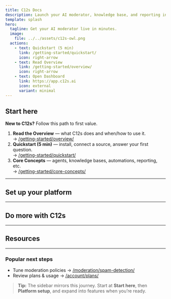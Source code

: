 ```yaml
---
title: C12s Docs
description: Launch your AI moderator, knowledge base, and reporting in minutes. These docs get you from zero → live on Discord/Telegram fast, then helps you scale safely with automations and analytics.
template: splash
hero:
  tagline: Get your AI moderator live in minutes.
  image:
    file: ../../assets/c12s-owl.png
  actions:
    - text: Quickstart (5 min)
      link: /getting-started/quickstart/
      icon: right-arrow
    - text: Read Overview
      link: /getting-started/overview/
      icon: right-arrow
    - text: Open Dashboard
      link: https://app.c12s.ai
      icon: external
      variant: minimal
---
```



## Start here

**New to C12s?** Follow this path to first value.

1. **Read the Overview** — what C12s does and when/how to use it.  
   → [/getting-started/overview/](/getting-started/overview/)
2. **Quickstart (5 min)** — install, connect a source, answer your first question.  
   → [/getting-started/quickstart/](/getting-started/quickstart/)
3. **Core Concepts** — agents, knowledge bases, automations, reporting, etc.  
   → [/getting-started/core-concepts/](/getting-started/core-concepts/)

---

## Set up your platform

<CardGrid stagger>
  <LinkCard
    title="Discord"
    href="/platforms/discord/setup/"
    description="Add the bot to your server, set permissions/intents, connect it to your organization and run a health check or test."
  >
  </LinkCard>
  <LinkCard
    title="Telegram"
    href="/platforms/telegram/setup/"
    description="Add the bot to your group with the right permissions, and connect it to your organization."
  >
  </LinkCard>
  <LinkCard
    title="Slack (Beta)"
    href="/platforms/slack/"
    description="Early access instructions for adding the bot to your workspace, connecting it to your organization and current beta limitations."
  >
  </LinkCard>
</CardGrid>

---

## Do more with C12s

<CardGrid stagger>
  <LinkCard
    title="Knowledge Base & AI"
    href="/knowledge/creating-sources/"
    description="Add sources (files, URLs, FAQs), customize the AI's personality, and blend real-time APIs for live answers (soon)."
  >
  </LinkCard>
  <LinkCard
    title="Moderation & Safety"
    href="/moderation/spam-detection/"
    description="Detect spam/scams and enforce policy-driven actions."
  >
  </LinkCard>
  <LinkCard
    title="Automations & Workflows"
    href="/automations/"
    description="Autoresponses, tickets (soon), schedules, and webhooks that connect your stack (soon)."
  >
  </LinkCard>
  <LinkCard
    title="Reporting & Analytics"
    href="/analytics/dashboards/"
    description="Track AI & moderator performance, user sentiment (soon) and hotspot detection (soon); schedule recurring reports."
  >
  </LinkCard>
</CardGrid>

---

## Resources

<CardGrid stagger>
  <LinkCard
    title="Troubleshooting"
    href="/resources/troubleshooting/"
    description="Fix common setup and connectivity issues fast."
  >
  </LinkCard>
  <LinkCard
    title="FAQ"
    href="/resources/faq/"
    description="Short, decisive answers to the most asked questions."
  >
  </LinkCard>
  <LinkCard
    title="Changelog"
    href="/resources/changelog/"
    description="What’s new, improved, and fixed."
  >
  </LinkCard>
  <LinkCard
    title="Status"
    href="https://status.c12s.ai"
    description="Live service health and historical uptime."
  >
  </LinkCard>
  <LinkCard
    title="Contact Support"
    href="/support/"
    description="Reach our team for account or technical help."
  >
  </LinkCard>
</CardGrid>

---

### Popular next steps

- Tune moderation policies → [/moderation/spam-detection/](/moderation/spam-detection/)  
- Review plans & usage → [/account/plans/](/account/plans/)

> **Tip:** The sidebar mirrors this journey. Start at **Start here**, then **Platform setup**, and expand into features when you’re ready.
